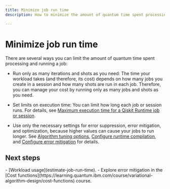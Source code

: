 ```yaml
---
title: Minimize job run time
description: How to minimize the amount of quantum time spent processing and running a job.

---
```


# Minimize job run time

There are several ways you can limit the amount of quantum time spent processing and running a job:

- Run only as many iterations and shots as you need: The time your workload takes (and therefore, its cost) depends on how many jobs you create in a session and how many shots are run in each job. Therefore, you can manage your cost by running only as many jobs and shots as you need.

- Set limits on execution time:  You can limit how long each job or session runs.  For details, see [Maximum execution time for a Qiskit Runtime job or session](max-execution-time).

- Use only the necessary settings for error suppression, error mitigation, and optimization, because higher values can cause your jobs to run longer. See [Algorithm tuning options](./runtime-options-overview), [Configure runtime compilation](./configure-error-suppression), and [Configure error mitigation](configure-error-mitigation) for details.

## Next steps

<Admonition type="tip" title="Recommendations">
    - [Workload usage](estimate-job-run-time).
    - Explore error mitigation in the  [Cost functions](https://learning.quantum.ibm.com/course/variational-algorithm-design/cost-functions) course.
</Admonition>
